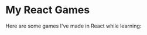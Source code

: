 
# My React Games

Here are some games I've made in React while learning:

<div class="cardbox">
  <CardTemplate
    href="https://contrick-tenzies.netlify.com"
    src={tenzies}
    title="Tenzies"
    text="A game about rolling dice"
  />
  <CardTemplate
    href="https://contrick-quizzical.netlify.com"
    src={quizzical}
    title="Quizzical"
    text="A game about quiz"
  />
</div>
